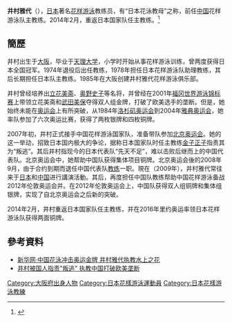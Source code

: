 {{noteTA|G1=Aquatics}}
{{Infobox Swimmer
| swimmername    = 井村雅代<br/>{{lang|ja|いむら まさよ}}
| image          = 
| imagesize      = 
| caption        = 
| fullname       =  
| nationality    = {{JPN}}
| strokes        = 
| club           = 
| collegeteam    = 
| birth_date      = {{birth_date_and_age|1950|8|16}}<ref name="伦敦奥运">{{cite web|title=2012伦敦奥运会中国体育代表团成员名录 - 井村雅代|url=http://2012teamchina.olympic.cn/index.php/personview/persons/15847|accessdate=2012-07-19|archive-date=2018-09-29|archive-url=https://web.archive.org/web/20180929203649/http://2012teamchina.olympic.cn/index.php/personview/persons/15847|dead-url=no}}{{zh-cn}}</ref>
| birth_place     = {{JPN}}[[大阪府|大阪府]]
| height         = {{height|m=1.59}}<ref name="伦敦奥运"/>
| weight         = {{weight|kg=56}}<ref name="伦敦奥运"/>
| medaltemplates =
}}
'''井村雅代'''（{{bd|1950年|8月16日|catIdx=Imura Masayo}}），[[日本|日本]]著名[[花样游泳|花样游泳]]教练员，有“日本花泳教母”之称，前任[[中国|中国]]花样游泳队主教练。2014年2月，重返日本国家队任主教练。<ref name=Returntojp>{{ja}}{{cite web|title=シンクロ井村氏、日本代表コーチに復帰|url=http://www.asahi.com/articles/ASG2Q62P9G2QUTQP023.html|publisher=朝日新闻|accessdate=2014-06-29|archive-date=2014-07-14|archive-url=https://web.archive.org/web/20140714115846/http://www.asahi.com/articles/ASG2Q62P9G2QUTQP023.html|dead-url=no}}</ref>

==簡歷==
井村出生于[[大阪市|大阪]]，毕业于[[天理大学|天理大学]]，小学时开始从事花样游泳训练，曾两度获得日本全国冠军。1974年退役后出任教练，1978年担任日本花样游泳队助理教练，其后长期担任日本队主教练。1985年在大阪创建井村雅代花样游泳俱乐部。

井村曾经培养出[[立花美斋|立花美斋]]、[[奥野史子|奥野史子]]等名将，并曾经在2001年[[福冈|福冈]][[世界游泳锦标赛|世界游泳锦标赛]]上带领立花美斋和[[武田美保|武田美保]]夺得双人组金牌，打破了欧美选手的垄断。但是，她始终未能在[[奥运会|奥运会]]上有所突破，从1984年[[1984年夏季奥林匹克运动会|洛杉矶奥运会]]到2004年[[2004年夏季奥林匹克运动会|雅典奥运会]]，她率队参加了六次奥运比赛，获得了两枚银牌和四枚铜牌。

2007年初，井村正式接手中国花样游泳国家队，准备带队参加[[2008年夏季奥林匹克运动会|北京奥运会]]。她的这一举动，招致日本国内极大的争论，据称日本国家队时任主教练[[金子正子|金子正子]]指责其为“叛逃”。其后井村指现今的日本代表队“先天不足”，难以击败后继而上的中国代表队。北京奥运会中，她帮助中国队获得集体项目铜牌。北京奥运会後的2008年9月，由于合约到期而退任中国代表队[[教练|教练]]一职。現在（2009年），井村雅代常往来于[[日本|日本]]和[[中国|中国]]进行講演活動。其后，再度担任中国队教练帮助中国花样游泳备战2012年伦敦奥运会并。在2012年伦敦奥运会上，中国队获得双人组铜牌和集体组银牌，实现了自北京奥运会之后新的突破。

2014年2月，井村重返日本国家队任主教练，并在2016年里约奥运率领日本花样游泳队获得两面铜牌。

==參考資料==
{{Reflist}}
*[https://web.archive.org/web/20160304202450/http://news3.xinhuanet.com/sports/2006-12/25/content_5527761.htm 新华网·中国花泳冲击奥运金牌 井村雅代执教水上之花]
*[https://web.archive.org/web/20070929105116/http://www.sport.org.cn/newscenter/other/2006-12-26/1010259.html 井村被国人指责"叛逃" 执教中国打破欧美垄断]

{{DEFAULTSORT:Imura Masayo}}
[[Category:大阪府出身人物|Category:大阪府出身人物]]
[[Category:日本花樣游泳運動員|Category:日本花樣游泳運動員]]
[[Category:日本花樣游泳教練|Category:日本花樣游泳教練]]